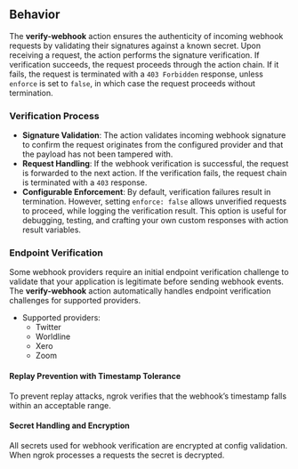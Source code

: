 ## Behavior

The **verify-webhook** action ensures the authenticity of incoming webhook requests by validating their signatures against a known secret. Upon receiving a request, the action performs the signature verification. If verification succeeds, the request proceeds through the action chain. If it fails, the request is terminated with a `403 Forbidden` response, unless `enforce` is set to `false`, in which case the request proceeds without termination.

### Verification Process

- **Signature Validation**: The action validates incoming webhook signature to confirm the request originates from the configured provider and that the payload has not been tampered with.
- **Request Handling**: If the webhook verification is successful, the request is forwarded to the next action. If the verification fails, the request chain is terminated with a `403` response.
- **Configurable Enforcement**: By default, verification failures result in termination. However, setting `enforce: false` allows unverified requests to proceed, while logging the verification result. This option is useful for debugging, testing, and crafting your own custom responses with action result variables.

### Endpoint Verification

Some webhook providers require an initial endpoint verification challenge to validate that your application is legitimate before sending webhook events. The **verify-webhook** action automatically handles endpoint verification challenges for supported providers.

- Supported providers:
  - Twitter
  - Worldline
  - Xero
  - Zoom

#### Replay Prevention with Timestamp Tolerance

To prevent replay attacks, ngrok verifies that the webhook’s timestamp falls within an acceptable range.

#### Secret Handling and Encryption

All secrets used for webhook verification are encrypted at config validation. When ngrok processes a requests the secret is decrypted.
